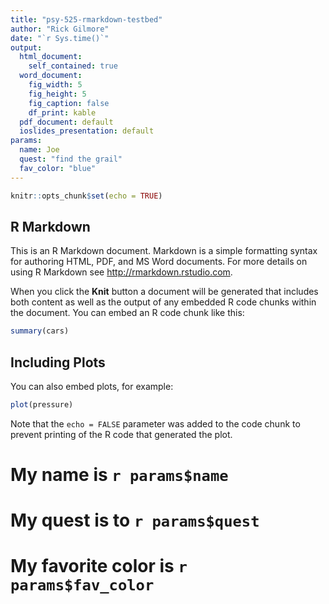 ```yaml
---
title: "psy-525-rmarkdown-testbed"
author: "Rick Gilmore"
date: "`r Sys.time()`"
output: 
  html_document:
    self_contained: true
  word_document:
    fig_width: 5
    fig_height: 5
    fig_caption: false
    df_print: kable
  pdf_document: default
  ioslides_presentation: default
params:
  name: Joe
  quest: "find the grail"
  fav_color: "blue"
---
```


```r
knitr::opts_chunk$set(echo = TRUE)
```

## R Markdown

This is an R Markdown document. Markdown is a simple formatting syntax for authoring HTML, PDF, and MS Word documents. For more details on using R Markdown see <http://rmarkdown.rstudio.com>.

When you click the **Knit** button a document will be generated that includes both content as well as the output of any embedded R code chunks within the document. You can embed an R code chunk like this:

```r
summary(cars)
```

## Including Plots

You can also embed plots, for example:

```r
plot(pressure)
```

Note that the `echo = FALSE` parameter was added to the code chunk to prevent printing of the R code that generated the plot.

# My name is `r params$name`

# My quest is to `r params$quest`

# My favorite color is `r params$fav_color`
